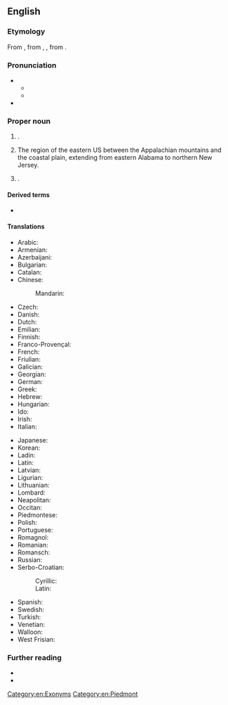 {{also|piedmont}}
==English==
{{wikipedia}}

===Etymology===
From {{der|en|it|piemonte||mountain foot}}, from {{der|en|ML.|Pedemontium}}, {{m|la|Pedemontis}}, from {{der|en|la|ad}} {{m|la|pedem}} {{m|la|montium}}.

===Pronunciation===
* {{IPA|en|/ˈpiːdmɒnt/}}
** {{audio|en|En-us-Piedmont.ogg|Audio (US)}}
** {{audio|en|LL-Q1860 (eng)-Vealhurl-Piedmont.wav|Audio (UK)}}
* {{hmp|en|piedmont}}

===Proper noun===
{{en-proper noun}}

# {{place|en|region|in the [[north]] of|c/Italy}}.
# The region of the eastern US between the Appalachian mountains and the coastal plain, extending from eastern Alabama to northern New Jersey.
# {{place|en|city|co/Alameda County|s/California|c/USA}}.

====Derived terms====
* {{l|en|Piedmont blues}}

====Translations====
{{trans-top|region of Italy}}
* Arabic: {{t|ar|بييمونتي}}
* Armenian: {{t|hy|Պիեմոնտ}}
* Azerbaijani: {{t|az|Pyemont}}
* Bulgarian: {{t|bg|Пиемонт}}
* Catalan: {{t|ca|Piemont|m}}
* Chinese:
*: Mandarin: {{t|cmn|皮埃蒙特|tr=Pí'āiméngtè|sc=Hani}}
* Czech: {{t|cs|Piemont}}
* Danish: {{t|da|Piemonte}}
* Dutch: {{t|nl|Piëmont|n}}
* Emilian: {{t|egl|Piemånt|m}}
* Finnish: {{t|fi|Piemonte}}
* Franco-Provençal: {{t|frp|Piemont}}
* French: {{t+|fr|Piémont|m}}
* Friulian: {{t|fur|Piemont}}
* Galician: {{t|gl|Piemonte}}
* Georgian: {{t|ka|პიემონტი}}
* German: {{t+|de|Piemont|n}}
* Greek: {{t+|el|Πεδεμόντιο|n}}
* Hebrew: {{t|he|פִּיֶימוֹנְטֶה}}
* Hungarian: {{t|hu|Piemont}}
* Ido: {{t+|io|Piemont}}
* Irish: {{t|ga|Píodmant}}
* Italian: {{t+|it|Piemonte|m}}
{{trans-mid}}
* Japanese: {{t|ja|ピエモンテ|tr=Piemonte}}
* Korean: {{t|ko|피에몬테 주}}
* Ladin: {{t-needed|lld}}
* Latin: {{t|la|Pedemontium|n}}
* Latvian: {{t|lv|Pjemonta}}
* Ligurian: {{t|lij|Piemonte}}
* Lithuanian: {{t|lt|Pjemontas}}
* Lombard: {{t+|lmo|Piemont|m}}
* Neapolitan: {{t|nap|Piemunte}}
* Occitan: {{t+|oc|Piemont|m}}
* Piedmontese: {{t|pms|Piemont|m}}
* Polish: {{t+|pl|Piemont|m}}
* Portuguese: {{t|pt|Piemonte|m}}
* Romagnol: {{t-needed|rgn}}
* Romanian: {{t|ro|Piemont|n}}
* Romansch: {{t|rm|Piemont}}
* Russian: {{t|ru|Пьемо́нт|m}}
* Serbo-Croatian:
*: Cyrillic: {{t|sh|Пијѐмонт|m|sc=Cyrl}}
*: Latin: {{t+|sh|Pijèmont|m}}
* Spanish: {{t+|es|Piamonte|m}}
* Swedish: {{t|sv|Piemonte}}
* Turkish: {{t|tr|Piyemonte}}
* Venetian: {{t|vec|Piemonte|m}}
* Walloon: {{t+|wa|Pîmont|m}}
* West Frisian: {{t|fy|Piëmont|n}}
{{trans-bottom}}

===Further reading===
* {{pedia}}
* {{pedia|Piedmont (United States)}}

[[Category:en:Exonyms]]
[[Category:en:Piedmont]]
